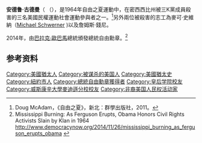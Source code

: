 '''安德鲁‧古德曼'''（{{lang-en|Andrew Goodman}} （{{bd|1943年|11月23日|1964年|6月21日}}），是1964年自由之夏運動中，在密西西比州被三K黨成員殺害的三名美國民權運動社會運動參與者之一。<ref>Doug McAdam，《自由之夏》，新北：群學出版社，2011。</ref>另外兩位被殺害的志工為麥可·史維納（[https://en.wikipedia.org/wiki/Michael_Schwerner Michael Schwerner] {{Wayback|url=https://en.wikipedia.org/wiki/Michael_Schwerner |date=20210122051802 }})以及詹姆斯‧錢尼。

2014年，由[[巴拉克·歐巴馬|巴拉克·歐巴馬]]總統頒發總統自由勳章。<ref>Mississippi Burning: As Ferguson Erupts, Obama Honors Civil Rights Activists Slain by Klan in 1964 http://www.democracynow.org/2014/11/26/mississippi_burning_as_ferguson_erupts_obama {{Wayback|url=http://www.democracynow.org/2014/11/26/mississippi_burning_as_ferguson_erupts_obama |date=20161014040415 }}</ref>

== 参考资料 ==
{{reflist}}

{{DEFAULTSORT: Goodman, Andrew}}

[[Category:美國猶太人|Category:美國猶太人]]
[[Category:被谋杀的美国人|Category:被谋杀的美国人]]
[[Category:美國猶太史|Category:美國猶太史]]
[[Category:紐約市人|Category:紐約市人]]
[[Category:總統自由勳章獲得者|Category:總統自由勳章獲得者]]
[[Category:皇后学院校友|Category:皇后学院校友]]
[[Category:威斯康辛大學麥迪遜分校校友|Category:威斯康辛大學麥迪遜分校校友]]
[[Category:非裔美国人民权活动家|Category:非裔美国人民权活动家]]